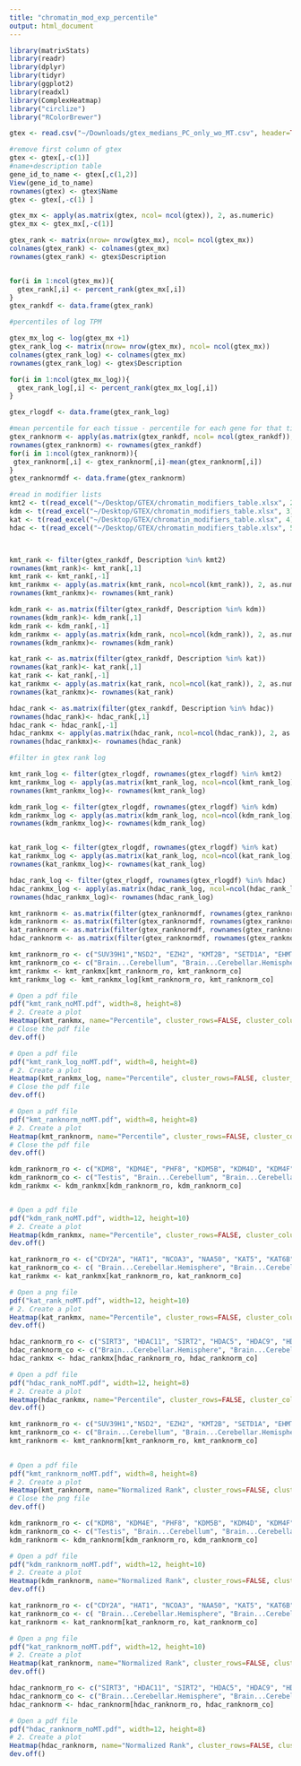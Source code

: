 ```yaml
---
title: "chromatin_mod_exp_percentile"
output: html_document
---
```


```r
library(matrixStats)
library(readr)
library(dplyr)
library(tidyr)
library(ggplot2)
library(readxl)
library(ComplexHeatmap)
library("circlize")
library("RColorBrewer")
```
```r
gtex <- read.csv("~/Downloads/gtex_medians_PC_only_wo_MT.csv", header=TRUE)
```
```r
#remove first column of gtex
gtex <- gtex[,-c(1)]
#name+description table
gene_id_to_name <- gtex[,c(1,2)]
View(gene_id_to_name)
rownames(gtex) <- gtex$Name
gtex <- gtex[,-c(1) ]
```
```r

gtex_mx <- apply(as.matrix(gtex, ncol= ncol(gtex)), 2, as.numeric)
gtex_mx <- gtex_mx[,-c(1)]

gtex_rank <- matrix(nrow= nrow(gtex_mx), ncol= ncol(gtex_mx))
colnames(gtex_rank) <- colnames(gtex_mx)
rownames(gtex_rank) <- gtex$Description


for(i in 1:ncol(gtex_mx)){
  gtex_rank[,i] <- percent_rank(gtex_mx[,i])
}
gtex_rankdf <- data.frame(gtex_rank)

#percentiles of log TPM

gtex_mx_log <- log(gtex_mx +1)
gtex_rank_log <- matrix(nrow= nrow(gtex_mx), ncol= ncol(gtex_mx))
colnames(gtex_rank_log) <- colnames(gtex_mx)
rownames(gtex_rank_log) <- gtex$Description

for(i in 1:ncol(gtex_mx_log)){
  gtex_rank_log[,i] <- percent_rank(gtex_mx_log[,i])
}

gtex_rlogdf <- data.frame(gtex_rank_log)

```
```r
#mean percentile for each tissue - percentile for each gene for that tissue
gtex_ranknorm <- apply(as.matrix(gtex_rankdf, ncol= ncol(gtex_rankdf)), 2, as.numeric)
rownames(gtex_ranknorm) <- rownames(gtex_rankdf)
for(i in 1:ncol(gtex_ranknorm)){
 gtex_ranknorm[,i] <- gtex_ranknorm[,i]-mean(gtex_ranknorm[,i])
}
gtex_ranknormdf <- data.frame(gtex_ranknorm)

```
```r
#read in modifier lists
kmt2 <- t(read_excel("~/Desktop/GTEX/chromatin_modifiers_table.xlsx", 2))
kdm <- t(read_excel("~/Desktop/GTEX/chromatin_modifiers_table.xlsx", 3))
kat <- t(read_excel("~/Desktop/GTEX/chromatin_modifiers_table.xlsx", 4))
hdac <- t(read_excel("~/Desktop/GTEX/chromatin_modifiers_table.xlsx", 5))



kmt_rank <- filter(gtex_rankdf, Description %in% kmt2)
rownames(kmt_rank)<- kmt_rank[,1]
kmt_rank <- kmt_rank[,-1]
kmt_rankmx <- apply(as.matrix(kmt_rank, ncol=ncol(kmt_rank)), 2, as.numeric)
rownames(kmt_rankmx)<- rownames(kmt_rank)

kdm_rank <- as.matrix(filter(gtex_rankdf, Description %in% kdm))
rownames(kdm_rank)<- kdm_rank[,1]
kdm_rank <- kdm_rank[,-1]
kdm_rankmx <- apply(as.matrix(kdm_rank, ncol=ncol(kdm_rank)), 2, as.numeric)
rownames(kdm_rankmx)<- rownames(kdm_rank)

kat_rank <- as.matrix(filter(gtex_rankdf, Description %in% kat))
rownames(kat_rank)<- kat_rank[,1]
kat_rank <- kat_rank[,-1]
kat_rankmx <- apply(as.matrix(kat_rank, ncol=ncol(kat_rank)), 2, as.numeric)
rownames(kat_rankmx)<- rownames(kat_rank)

hdac_rank <- as.matrix(filter(gtex_rankdf, Description %in% hdac))
rownames(hdac_rank)<- hdac_rank[,1]
hdac_rank <- hdac_rank[,-1]
hdac_rankmx <- apply(as.matrix(hdac_rank, ncol=ncol(hdac_rank)), 2, as.numeric)
rownames(hdac_rankmx)<- rownames(hdac_rank)

#filter in gtex rank log

kmt_rank_log <- filter(gtex_rlogdf, rownames(gtex_rlogdf) %in% kmt2)
kmt_rankmx_log <- apply(as.matrix(kmt_rank_log, ncol=ncol(kmt_rank_log)), 2, as.numeric)
rownames(kmt_rankmx_log)<- rownames(kmt_rank_log)

kdm_rank_log <- filter(gtex_rlogdf, rownames(gtex_rlogdf) %in% kdm)
kdm_rankmx_log <- apply(as.matrix(kdm_rank_log, ncol=ncol(kdm_rank_log)), 2, as.numeric)
rownames(kdm_rankmx_log)<- rownames(kdm_rank_log)


kat_rank_log <- filter(gtex_rlogdf, rownames(gtex_rlogdf) %in% kat)
kat_rankmx_log <- apply(as.matrix(kat_rank_log, ncol=ncol(kat_rank_log)), 2, as.numeric)
rownames(kat_rankmx_log)<- rownames(kat_rank_log)

hdac_rank_log <- filter(gtex_rlogdf, rownames(gtex_rlogdf) %in% hdac)
hdac_rankmx_log <- apply(as.matrix(hdac_rank_log, ncol=ncol(hdac_rank_log)), 2, as.numeric)
rownames(hdac_rankmx_log)<- rownames(hdac_rank_log)


```
```r
kmt_ranknorm <- as.matrix(filter(gtex_ranknormdf, rownames(gtex_ranknormdf) %in% kmt2))
kdm_ranknorm <- as.matrix(filter(gtex_ranknormdf, rownames(gtex_ranknormdf) %in% kdm))
kat_ranknorm <- as.matrix(filter(gtex_ranknormdf, rownames(gtex_ranknormdf) %in% kat))
hdac_ranknorm <- as.matrix(filter(gtex_ranknormdf, rownames(gtex_ranknormdf) %in% hdac))

```
```r
kmt_ranknorm_ro <- c("SUV39H1","NSD2", "EZH2", "KMT2B", "SETD1A", "EHMT1", "SETDB1", "SETDB2", "SUV39H2", "DOT1L", "PRDM9", "PRDM7", "KMT2D", "KMT2C", "SETD2", "NSD1", "SETD5", "SETD6", "KMT5B", "KMT5C", "EHMT2", "SMYD3", "EZH1", "NSD3", "KMT2A", "ASH1L", "PRDM2", "SETD7", "SETD1B", "KMT5A", "PRDM8", "SETMAR", "N6AMT1", "PRDM16", "PRDM6", "MECOM", "SMYD1", "SMYD2")
kmt_ranknorm_co <- c("Brain...Cerebellum", "Brain...Cerebellar.Hemisphere", "Testis", "Cells...EBV.transformed.lymphocytes", "Thyroid", "Uterus", "Prostate", "Cervix...Endocervix", "Fallopian.Tube", "Cervix...Ectocervix", "Bladder", "Colon...Sigmoid", "Esophagus...Gastroesophageal.Junction", "Esophagus...Muscularis", "Nerve...Tibial", "Ovary", "Artery...Tibial", "Artery...Coronary", "Artery...Aorta", "Spleen", "Small.Intestine...Terminal.Ileum", "Colon...Transverse", "Lung", "Skin...Not.Sun.Exposed..Suprapubic.", "Skin...Sun.Exposed..Lower.leg.", "Vagina", "Minor.Salivary.Gland", "Pituitary", "Adrenal.Gland", "Stomach", "Kidney...Medulla", "Kidney...Cortex", "Breast...Mammary.Tissue", "Adipose...Subcutaneous", "Adipose...Visceral..Omentum.", "Brain...Cortex", "Brain...Frontal.Cortex..BA9.", "Brain...Hypothalamus", "Brain...Hippocampus", "Brain...Amygdala", "Brain...Anterior.cingulate.cortex..BA24.", "Brain...Nucleus.accumbens..basal.ganglia.", "Brain...Caudate..basal.ganglia.", "Brain...Putamen..basal.ganglia.", "Cells...Cultured.fibroblasts", "Brain...Substantia.nigra", "Brain...Spinal.cord..cervical.c.1.", "Esophagus...Mucosa", "Heart...Atrial.Appendage", "Heart...Left.Ventricle", "Muscle...Skeletal", "Liver", "Pancreas", "Whole.Blood")
kmt_rankmx <- kmt_rankmx[kmt_ranknorm_ro, kmt_ranknorm_co]
kmt_rankmx_log <- kmt_rankmx_log[kmt_ranknorm_ro, kmt_ranknorm_co]

# Open a pdf file
pdf("kmt_rank_noMT.pdf", width=8, height=8) 
# 2. Create a plot
Heatmap(kmt_rankmx, name="Percentile", cluster_rows=FALSE, cluster_columns= FALSE, column_names_gp = grid::gpar(fontsize = 9), row_names_gp = grid::gpar(fontsize = 7), width = unit(12, "cm"), height = unit(8, "cm"), col = colorRamp2(c(0, 0.5, 0.75, 1), brewer.pal(n=4, name="Reds")))
# Close the pdf file
dev.off()

# Open a pdf file
pdf("kmt_rank_log_noMT.pdf", width=8, height=8) 
# 2. Create a plot
Heatmap(kmt_rankmx_log, name="Percentile", cluster_rows=FALSE, cluster_columns= FALSE, column_names_gp = grid::gpar(fontsize = 9), row_names_gp = grid::gpar(fontsize = 7), width = unit(12, "cm"), height = unit(8, "cm"), col = colorRamp2(c(0, 0.5, 0.75, 1), brewer.pal(n=4, name="Reds")))
# Close the pdf file
dev.off()

# Open a pdf file
pdf("kmt_ranknorm_noMT.pdf", width=8, height=8) 
# 2. Create a plot
Heatmap(kmt_ranknorm, name="Percentile", cluster_rows=FALSE, cluster_columns= FALSE, column_names_gp = grid::gpar(fontsize = 9), row_names_gp = grid::gpar(fontsize = 7), width = unit(12, "cm"), height = unit(8, "cm"), col = colorRamp2(c(0, 0.5, 0.75, 1), brewer.pal(n=4, name="Reds")))
# Close the pdf file
dev.off()
```
```r
kdm_ranknorm_ro <- c("KDM8", "KDM4E", "PHF8", "KDM5B", "KDM4D", "KDM4F", "KDM1A", "RIOX1", "KDM1B", "RIOX2", "KDM3B", "PHF2", "RSBN1", "KDM5C", "KDM6B", "KDM2A", "KDM6A", "KDM4B", "KDM2B", "JMJD1C", "KDM4C", "KDM4A", "HR", "JMJD6", "KDM3A", "KDM5A", "KDM7A", "KDM5D", "UTY")
kdm_ranknorm_co <- c("Testis", "Brain...Cerebellum", "Brain...Cerebellar.Hemisphere", "Thyroid", "Skin...Sun.Exposed..Lower.leg.", "Skin...Not.Sun.Exposed..Suprapubic.", "Cells...EBV.transformed.lymphocytes", "Ovary", "Cervix...Endocervix", "Cervix...Ectocervix", "Uterus", "Fallopian.Tube", "Vagina", "Small.Intestine...Terminal.Ileum", "Spleen", "Bladder", "Colon...Transverse", "Lung", "Colon...Sigmoid", "Esophagus...Gastroesophageal.Junction", "Esophagus...Muscularis", "Nerve...Tibial", "Minor.Salivary.Gland", "Breast...Mammary.Tissue", "Adipose...Subcutaneous", "Prostate", "Pituitary", "Adrenal.Gland", "Liver", "Stomach", "Adipose...Visceral..Omentum.", "Kidney...Medulla", "Kidney...Cortex", "Esophagus...Mucosa", "Cells...Cultured.fibroblasts", "Brain...Cortex", "Brain...Hypothalamus", "Brain...Frontal.Cortex..BA9.", "Brain...Anterior.cingulate.cortex..BA24.", "Brain...Caudate..basal.ganglia.", "Brain...Nucleus.accumbens..basal.ganglia.", "Brain...Hippocampus", "Brain...Putamen..basal.ganglia.", "Brain...Amygdala", "Brain...Substantia.nigra", "Brain...Spinal.cord..cervical.c.1.", "Artery...Tibial", "Artery...Coronary", "Artery...Aorta", "Muscle...Skeletal", "Heart...Atrial.Appendage", "Heart...Left.Ventricle",  "Whole.Blood", "Pancreas")
kdm_rankmx <- kdm_rankmx[kdm_ranknorm_ro, kdm_ranknorm_co]


# Open a pdf file
pdf("kdm_rank_noMT.pdf", width=12, height=10) 
# 2. Create a plot
Heatmap(kdm_rankmx, name="Percentile", cluster_rows=FALSE, cluster_columns= FALSE, column_names_gp = grid::gpar(fontsize = 9), row_names_gp = grid::gpar(fontsize = 9), width = unit(18, "cm"), height = unit(12, "cm"), col = colorRamp2(c(0, 0.5, 0.75, 1), brewer.pal(n=4, name="Reds")))
dev.off()
```
```r
kat_ranknorm_ro <- c("CDY2A", "HAT1", "NCOA3", "NAA50", "KAT5", "KAT6B", "CLOCK", "KAT7", "NCOA2", "MCM3AP", "TAF1", "CREBBP", "EP300", "KAT6A", "GTF3C4", "NAT10", "KAT8", "KAT2A", "KAT14", "NCOA1", "ATF2", "NAA60", "NAA10", "CDY1", "KAT2B")
kat_ranknorm_co <- c( "Brain...Cerebellar.Hemisphere", "Brain...Cerebellum", "Uterus", "Cervix...Endocervix", "Thyroid", "Cervix...Ectocervix", "Fallopian.Tube", "Bladder", "Nerve...Tibial", "Ovary", "Testis", "Cells...EBV.transformed.lymphocytes", "Brain...Cortex", "Brain...Hypothalamus", "Brain...Frontal.Cortex..BA9.", "Brain...Anterior.cingulate.cortex..BA24.", "Brain...Hippocampus", "Brain...Caudate..basal.ganglia.", "Brain...Nucleus.accumbens..basal.ganglia.", "Brain...Putamen..basal.ganglia.", "Brain...Amygdala", "Brain...Substantia.nigra", "Brain...Spinal.cord..cervical.c.1.", "Prostate", "Small.Intestine...Terminal.Ileum", "Colon...Transverse", "Esophagus...Gastroesophageal.Junction", "Esophagus...Muscularis", "Colon...Sigmoid", "Breast...Mammary.Tissue", "Adipose...Subcutaneous", "Lung", "Adipose...Visceral..Omentum.", "Vagina", "Minor.Salivary.Gland", "Skin...Sun.Exposed..Lower.leg.", "Skin...Not.Sun.Exposed..Suprapubic.", "Artery...Tibial", "Artery...Coronary", "Artery...Aorta", "Spleen", "Adrenal.Gland", "Pituitary", "Stomach", "Kidney...Medulla", "Kidney...Cortex", "Esophagus...Mucosa", "Heart...Atrial.Appendage",  "Heart...Left.Ventricle", "Cells...Cultured.fibroblasts", "Muscle...Skeletal", "Liver", "Whole.Blood", "Pancreas")
kat_rankmx <- kat_rankmx[kat_ranknorm_ro, kat_ranknorm_co]

# Open a png file
pdf("kat_rank_noMT.pdf", width=12, height=10) 
# 2. Create a plot
Heatmap(kat_rankmx, name="Percentile", cluster_rows=FALSE, cluster_columns= FALSE, column_names_gp = grid::gpar(fontsize = 9), row_names_gp = grid::gpar(fontsize = 9), width = unit(18, "cm"), height = unit(10, "cm"), col = colorRamp2(c(0, 0.5, 0.75, 1), brewer.pal(n=4, name="Reds")))
dev.off()
```
```r
hdac_ranknorm_ro <- c("SIRT3", "HDAC11", "SIRT2", "HDAC5", "HDAC9", "HDAC4", "HDAC2", "SIRT1", "HDAC6", "HDAC8", "SIRT7", "HDAC3", "HDAC10", "SIRT6", "HDAC7", "HDAC1")
hdac_ranknorm_co <- c("Brain...Cerebellar.Hemisphere", "Brain...Cerebellum", "Testis", "Pituitary", "Prostate", "Thyroid", "Spleen", "Small.Intestine...Terminal.Ileum", "Colon...Transverse", "Adrenal.Gland", "Cervix...Endocervix", "Cervix...Ectocervix", "Fallopian.Tube", "Bladder", "Ovary", "Kidney...Medulla", "Kidney...Cortex", "Vagina", "Stomach", "Minor.Salivary.Gland", "Lung", "Uterus", "Esophagus...Muscularis", "Esophagus...Gastroesophageal.Junction", "Nerve...Tibial", "Breast...Mammary.Tissue", "Adipose...Subcutaneous", "Artery...Coronary", "Adipose...Visceral..Omentum.", "Artery...Aorta", "Artery...Tibial", "Cells...Cultured.fibroblasts", "Cells...EBV.transformed.lymphocytes", "Skin...Sun.Exposed..Lower.leg.", "Skin...Not.Sun.Exposed..Suprapubic.", "Esophagus...Mucosa", "Brain...Hypothalamus", "Brain...Cortex", "Brain...Anterior.cingulate.cortex..BA24.", "Brain...Frontal.Cortex..BA9.", "Brain...Hippocampus", "Brain...Amygdala", "Brain...Substantia.nigra", "Brain...Putamen..basal.ganglia.", "Brain...Caudate..basal.ganglia.", "Brain...Nucleus.accumbens..basal.ganglia.", "Brain...Spinal.cord..cervical.c.1.", "Colon...Sigmoid", "Muscle...Skeletal", "Heart...Left.Ventricle", "Heart...Atrial.Appendage", "Liver", "Whole.Blood", "Pancreas")
hdac_rankmx <- hdac_rankmx[hdac_ranknorm_ro, hdac_ranknorm_co]

# Open a pdf file
pdf("hdac_rank_noMT.pdf", width=12, height=8) 
# 2. Create a plot
Heatmap(hdac_rankmx, name="Percentile", cluster_rows=FALSE, cluster_columns= FALSE, column_names_gp = grid::gpar(fontsize = 9), row_names_gp = grid::gpar(fontsize = 9), width = unit(20, "cm"), height = unit(8, "cm"), col = colorRamp2(c(0, 0.5, 0.75, 1), brewer.pal(n=4, name="Reds")))
dev.off()
```
```r
kmt_ranknorm_ro <- c("SUV39H1","NSD2", "EZH2", "KMT2B", "SETD1A", "EHMT1", "SETDB1", "SETDB2", "SUV39H2", "DOT1L", "PRDM9", "PRDM7", "KMT2D", "KMT2C", "SETD2", "NSD1", "SETD5", "SETD6", "KMT5B", "KMT5C", "EHMT2", "SMYD3", "EZH1", "NSD3", "KMT2A", "ASH1L", "PRDM2", "SETD7", "SETD1B", "KMT5A", "PRDM8", "SETMAR", "N6AMT1", "PRDM16", "PRDM6", "MECOM", "SMYD1", "SMYD2")
kmt_ranknorm_co <- c("Brain...Cerebellum", "Brain...Cerebellar.Hemisphere", "Testis", "Cells...EBV.transformed.lymphocytes", "Thyroid", "Uterus", "Prostate", "Cervix...Endocervix", "Fallopian.Tube", "Cervix...Ectocervix", "Bladder", "Colon...Sigmoid", "Esophagus...Gastroesophageal.Junction", "Esophagus...Muscularis", "Nerve...Tibial", "Ovary", "Artery...Tibial", "Artery...Coronary", "Artery...Aorta", "Spleen", "Small.Intestine...Terminal.Ileum", "Colon...Transverse", "Lung", "Skin...Not.Sun.Exposed..Suprapubic.", "Skin...Sun.Exposed..Lower.leg.", "Vagina", "Minor.Salivary.Gland", "Pituitary", "Adrenal.Gland", "Stomach", "Kidney...Medulla", "Kidney...Cortex", "Breast...Mammary.Tissue", "Adipose...Subcutaneous", "Adipose...Visceral..Omentum.", "Brain...Cortex", "Brain...Frontal.Cortex..BA9.", "Brain...Hypothalamus", "Brain...Hippocampus", "Brain...Amygdala", "Brain...Anterior.cingulate.cortex..BA24.", "Brain...Nucleus.accumbens..basal.ganglia.", "Brain...Caudate..basal.ganglia.", "Brain...Putamen..basal.ganglia.", "Cells...Cultured.fibroblasts", "Brain...Substantia.nigra", "Brain...Spinal.cord..cervical.c.1.", "Esophagus...Mucosa", "Heart...Atrial.Appendage", "Heart...Left.Ventricle", "Muscle...Skeletal", "Liver", "Pancreas", "Whole.Blood")
kmt_ranknorm <- kmt_ranknorm[kmt_ranknorm_ro, kmt_ranknorm_co]

 
# Open a pdf file
pdf("kmt_ranknorm_noMT.pdf", width=8, height=8) 
# 2. Create a plot
Heatmap(kmt_ranknorm, name="Normalized Rank", cluster_rows=FALSE, cluster_columns= FALSE, column_names_gp = grid::gpar(fontsize = 9), row_names_gp = grid::gpar(fontsize = 7), width = unit(12, "cm"), height = unit(8, "cm"), col = colorRamp2(c(0.8, 0.5, 0, -0.5, -0.8), brewer.pal(n=5, name="RdBu")))
# Close the png file
dev.off()
```
```r
kdm_ranknorm_ro <- c("KDM8", "KDM4E", "PHF8", "KDM5B", "KDM4D", "KDM4F", "KDM1A", "RIOX1", "KDM1B", "RIOX2", "KDM3B", "PHF2", "RSBN1", "KDM5C", "KDM6B", "KDM2A", "KDM6A", "KDM4B", "KDM2B", "JMJD1C", "KDM4C", "KDM4A", "HR", "JMJD6", "KDM3A", "KDM5A", "KDM7A", "KDM5D", "UTY")
kdm_ranknorm_co <- c("Testis", "Brain...Cerebellum", "Brain...Cerebellar.Hemisphere", "Thyroid", "Skin...Sun.Exposed..Lower.leg.", "Skin...Not.Sun.Exposed..Suprapubic.", "Cells...EBV.transformed.lymphocytes", "Ovary", "Cervix...Endocervix", "Cervix...Ectocervix", "Uterus", "Fallopian.Tube", "Vagina", "Small.Intestine...Terminal.Ileum", "Spleen", "Bladder", "Colon...Transverse", "Lung", "Colon...Sigmoid", "Esophagus...Gastroesophageal.Junction", "Esophagus...Muscularis", "Nerve...Tibial", "Minor.Salivary.Gland", "Breast...Mammary.Tissue", "Adipose...Subcutaneous", "Prostate", "Pituitary", "Adrenal.Gland", "Liver", "Stomach", "Adipose...Visceral..Omentum.", "Kidney...Medulla", "Kidney...Cortex", "Esophagus...Mucosa", "Cells...Cultured.fibroblasts", "Brain...Cortex", "Brain...Hypothalamus", "Brain...Frontal.Cortex..BA9.", "Brain...Anterior.cingulate.cortex..BA24.", "Brain...Caudate..basal.ganglia.", "Brain...Nucleus.accumbens..basal.ganglia.", "Brain...Hippocampus", "Brain...Putamen..basal.ganglia.", "Brain...Amygdala", "Brain...Substantia.nigra", "Brain...Spinal.cord..cervical.c.1.", "Artery...Tibial", "Artery...Coronary", "Artery...Aorta", "Muscle...Skeletal", "Heart...Atrial.Appendage", "Heart...Left.Ventricle",  "Whole.Blood", "Pancreas")
kdm_ranknorm <- kdm_ranknorm[kdm_ranknorm_ro, kdm_ranknorm_co]

# Open a pdf file
pdf("kdm_ranknorm_noMT.pdf", width=12, height=10) 
# 2. Create a plot
Heatmap(kdm_ranknorm, name="Normalized Rank", cluster_rows=FALSE, cluster_columns= FALSE, column_names_gp = grid::gpar(fontsize = 9), row_names_gp = grid::gpar(fontsize = 9), width = unit(18, "cm"), height = unit(12, "cm"), col = colorRamp2(c(0.8, 0.5, 0, -0.5, -0.8), brewer.pal(n=5, name="RdBu")))
dev.off()
```
```r
kat_ranknorm_ro <- c("CDY2A", "HAT1", "NCOA3", "NAA50", "KAT5", "KAT6B", "CLOCK", "KAT7", "NCOA2", "MCM3AP", "TAF1", "CREBBP", "EP300", "KAT6A", "GTF3C4", "NAT10", "KAT8", "KAT2A", "KAT14", "NCOA1", "ATF2", "NAA60", "NAA10", "CDY1", "KAT2B")
kat_ranknorm_co <- c( "Brain...Cerebellar.Hemisphere", "Brain...Cerebellum", "Uterus", "Cervix...Endocervix", "Thyroid", "Cervix...Ectocervix", "Fallopian.Tube", "Bladder", "Nerve...Tibial", "Ovary", "Testis", "Cells...EBV.transformed.lymphocytes", "Brain...Cortex", "Brain...Hypothalamus", "Brain...Frontal.Cortex..BA9.", "Brain...Anterior.cingulate.cortex..BA24.", "Brain...Hippocampus", "Brain...Caudate..basal.ganglia.", "Brain...Nucleus.accumbens..basal.ganglia.", "Brain...Putamen..basal.ganglia.", "Brain...Amygdala", "Brain...Substantia.nigra", "Brain...Spinal.cord..cervical.c.1.", "Prostate", "Small.Intestine...Terminal.Ileum", "Colon...Transverse", "Esophagus...Gastroesophageal.Junction", "Esophagus...Muscularis", "Colon...Sigmoid", "Breast...Mammary.Tissue", "Adipose...Subcutaneous", "Lung", "Adipose...Visceral..Omentum.", "Vagina", "Minor.Salivary.Gland", "Skin...Sun.Exposed..Lower.leg.", "Skin...Not.Sun.Exposed..Suprapubic.", "Artery...Tibial", "Artery...Coronary", "Artery...Aorta", "Spleen", "Adrenal.Gland", "Pituitary", "Stomach", "Kidney...Medulla", "Kidney...Cortex", "Esophagus...Mucosa", "Heart...Atrial.Appendage",  "Heart...Left.Ventricle", "Cells...Cultured.fibroblasts", "Muscle...Skeletal", "Liver", "Whole.Blood", "Pancreas")
kat_ranknorm <- kat_ranknorm[kat_ranknorm_ro, kat_ranknorm_co]

# Open a png file
pdf("kat_ranknorm_noMT.pdf", width=12, height=10) 
# 2. Create a plot
Heatmap(kat_ranknorm, name="Normalized Rank", cluster_rows=FALSE, cluster_columns= FALSE, column_names_gp = grid::gpar(fontsize = 9), row_names_gp = grid::gpar(fontsize = 9), width = unit(18, "cm"), height = unit(10, "cm"), col = colorRamp2(c(0.8, 0.5, 0, -0.5, -0.8), brewer.pal(n=5, name="RdBu")))
dev.off()
```
```r
hdac_ranknorm_ro <- c("SIRT3", "HDAC11", "SIRT2", "HDAC5", "HDAC9", "HDAC4", "HDAC2", "SIRT1", "HDAC6", "HDAC8", "SIRT7", "HDAC3", "HDAC10", "SIRT6", "HDAC7", "HDAC1")
hdac_ranknorm_co <- c("Brain...Cerebellar.Hemisphere", "Brain...Cerebellum", "Testis", "Pituitary", "Prostate", "Thyroid", "Spleen", "Small.Intestine...Terminal.Ileum", "Colon...Transverse", "Adrenal.Gland", "Cervix...Endocervix", "Cervix...Ectocervix", "Fallopian.Tube", "Bladder", "Ovary", "Kidney...Medulla", "Kidney...Cortex", "Vagina", "Stomach", "Minor.Salivary.Gland", "Lung", "Uterus", "Esophagus...Muscularis", "Esophagus...Gastroesophageal.Junction", "Nerve...Tibial", "Breast...Mammary.Tissue", "Adipose...Subcutaneous", "Artery...Coronary", "Adipose...Visceral..Omentum.", "Artery...Aorta", "Artery...Tibial", "Cells...Cultured.fibroblasts", "Cells...EBV.transformed.lymphocytes", "Skin...Sun.Exposed..Lower.leg.", "Skin...Not.Sun.Exposed..Suprapubic.", "Esophagus...Mucosa", "Brain...Hypothalamus", "Brain...Cortex", "Brain...Anterior.cingulate.cortex..BA24.", "Brain...Frontal.Cortex..BA9.", "Brain...Hippocampus", "Brain...Amygdala", "Brain...Substantia.nigra", "Brain...Putamen..basal.ganglia.", "Brain...Caudate..basal.ganglia.", "Brain...Nucleus.accumbens..basal.ganglia.", "Brain...Spinal.cord..cervical.c.1.", "Colon...Sigmoid", "Muscle...Skeletal", "Heart...Left.Ventricle", "Heart...Atrial.Appendage", "Liver", "Whole.Blood", "Pancreas")
hdac_ranknorm <- hdac_ranknorm[hdac_ranknorm_ro, hdac_ranknorm_co]

# Open a pdf file
pdf("hdac_ranknorm_noMT.pdf", width=12, height=8) 
# 2. Create a plot
Heatmap(hdac_ranknorm, name="Normalized Rank", cluster_rows=FALSE, cluster_columns= FALSE, column_names_gp = grid::gpar(fontsize = 9), row_names_gp = grid::gpar(fontsize = 9), width = unit(20, "cm"), height = unit(8, "cm"), col = colorRamp2(c(0.8, 0.5, 0, -0.5, -0.8), brewer.pal(n=5, name="RdBu")))
dev.off()
```
